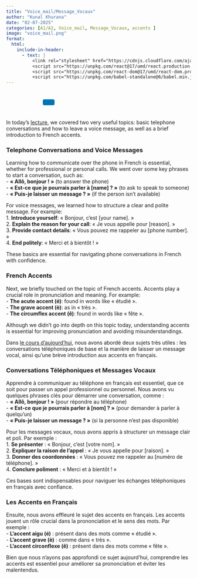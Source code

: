 ```yaml
---
title: "Voice_mail/Message_Vocaux"
author: "Kunal Khurana"
date: "02-07-2025"
categories: [A1/A2, Voice_mail, Message_Vocaux, accents ]
image: "voice_mail.png"
format:
  html:
    include-in-header:
      - text: |
          <link rel="stylesheet" href="https://cdnjs.cloudflare.com/ajax/libs/font-awesome/6.0.0/css/all.min.css">
          <script src="https://unpkg.com/react@17/umd/react.production.min.js"></script>
          <script src="https://unpkg.com/react-dom@17/umd/react-dom.production.min.js"></script>
          <script src="https://unpkg.com/babel-standalone@6/babel.min.js"></script>
---
```


::: {style="text-align: left; padding: 10px;"}
<a href="mailto:info@frenchwithkunal.ca" target="_blank" style="margin: 0 10px; color: #000;"><i class="fas fa-envelope fa-lg"></i></a> <a href="https://www.instagram.com/frenchwithkunal" target="_blank" style="margin: 0 10px; color: #E1306C;"><i class="fab fa-instagram fa-lg"></i></a> <a href="https://frenchwithkunal.ca" target="_blank" style="margin: 0 10px; color: #0077b5;"><i class="fas fa-globe fa-lg"></i></a> <a href="https://whatsapp.com/channel/0029Vb57n2e7dmegpjYpyi3V" target="_blank" style="margin: 0 10px; color: #25D366;"><i class="fab fa-whatsapp fa-lg"></i></a> <button onclick="copyLink()" style="background-color: #0077b5; color: white; padding: 8px 16px; border: none; border-radius: 4px; cursor: pointer; margin-left: 10px;"> <i class="fas fa-copy"></i> </button> [Link copied!]{#copy-message style="margin-left: 10px; color: green; display: none;"}
:::





<div id="react-root"></div>
 <script type="text/babel">
 const ProfilePage = () => {
  const { useState, useEffect } = React;
  const [redirectCounter, setRedirectCounter] = useState(4);
  const [isRedirecting, setIsRedirecting] = useState(false);

  const isFrench = document.documentElement.lang === "fr";

  const translations = {
    noAccess: isFrench 
      ? "Vous n'avez pas accès à cette page."
      : "You don't have access to this page.",
    subscribe: isFrench
      ? "Veuillez vous abonner pour obtenir l'accès."
      : "Please subscribe to gain access.",
    redirecting: isFrench
      ? `Redirection vers la page d'abonnement dans ${redirectCounter} secondes...`
      : `Redirecting to subscription page in ${redirectCounter} seconds...`
  };

  const refreshToken = async () => {
    const storedRefreshToken = localStorage.getItem("refreshToken");

    if (!storedRefreshToken) {
      window.location.href = "/login.html";
      return null;
    }

    try {
      const response = await fetch("https://frenchwithkunal-cdf6ea3f88ce.herokuapp.com/api/v1/auth/refresh-token", {
        method: "POST",
        headers: {
          "Content-Type": "application/json",
        },
        body: JSON.stringify({ refreshToken: storedRefreshToken }),
      });

      if (!response.ok) {
        localStorage.removeItem("accessToken");
        localStorage.removeItem("refreshToken");
        window.location.href = "/login.html";
        return null;
      }

      const data = await response.json();
      localStorage.setItem("accessToken", data.accessToken);
      return data.accessToken;
    } catch (error) {
      localStorage.removeItem("accessToken");
      localStorage.removeItem("refreshToken");
      window.location.href = "/login.html";
      return null;
    }
  };

  const fetchWithAuth = async (url, options = {}) => {
    let accessToken = localStorage.getItem("accessToken");

    options.headers = {
      ...options.headers,
      Authorization: `Bearer ${accessToken}`,
      "Content-Type": "application/json",
    };

    let response = await fetch(url, options);

    if (response.status === 401) {
      console.log("Access token expired, attempting to refresh...");

      // Refresh token
      accessToken = await refreshToken();

      if (!accessToken) return null;

      options.headers.Authorization = `Bearer ${accessToken}`;
      response = await fetch(url, options);
    }

    return response.json();
  };

  const showNoAccessMessage = () => {
    setIsRedirecting(true);
    
    const noAccessMessage = `
      <div style="text-align: center; padding: 20px;">
        <h2>${translations.noAccess}</h2>
        <p>${translations.subscribe}</p>
        <p>${translations.redirecting}</p>
      </div>
    `;
    document.body.innerHTML = noAccessMessage;
    
    // Start countdown and redirect
    const redirectInterval = setInterval(() => {
      setRedirectCounter((prev) => {
        const newCounter = prev - 1;
        if (newCounter <= 0) {
          clearInterval(redirectInterval);
          window.location.href = "https://frenchwithkunal.ca/payment.html";
        }
        
        // Update the countdown text
        const countdownElement = document.querySelector('p:last-child');
        if (countdownElement) {
          countdownElement.textContent = isFrench
            ? `Redirection vers la page d'abonnement dans ${newCounter} secondes...`
            : `Redirecting to subscription page in ${newCounter} seconds...`;
        }
        
        return newCounter;
      });
    }, 1000);
  };

  useEffect(() => {
    const storedToken = localStorage.getItem('accessToken');

    if(!storedToken) {
      showNoAccessMessage();
    } else {
      const fetchData = async() => {
        const data = await fetchWithAuth("https://frenchwithkunal-cdf6ea3f88ce.herokuapp.com/api/v1/auth/me", {
          method: "POST",
        });

        if (data && data.data && data.data.hasAccess) {
          console.log(data);
        } else {
          showNoAccessMessage();
        }
      };
      fetchData();
    }
  }, []);

  return (
    <div></div>
  );
};

ReactDOM.render(
  <ProfilePage />,
  document.getElementById('react-root')
);
 </script>

::: {.content-visible when-profile="english"}
In today’s [lecture](https://drive.google.com/file/d/16o6vg4fWQ34HUQzGA1GAGLKCMo1U3x1A/view?usp=drive_link), we covered two very useful topics: basic telephone conversations and how to leave a voice message, as well as a brief introduction to French accents.

### Telephone Conversations and Voice Messages

Learning how to communicate over the phone in French is essential, whether for professional or personal calls. We went over some key phrases to start a conversation, such as:\
- **« Allô, bonjour ! »** (to answer the phone)\
- **« Est-ce que je pourrais parler à \[name\] ? »** (to ask to speak to someone)\
- **« Puis-je laisser un message ? »** (if the person isn’t available)

For voice messages, we learned how to structure a clear and polite message. For example:\
1. **Introduce yourself**: « Bonjour, c’est \[your name\]. »\
2. **Explain the reason for your call**: « Je vous appelle pour \[reason\]. »\
3. **Provide contact details**: « Vous pouvez me rappeler au \[phone number\]. »\
4. **End politely**: « Merci et à bientôt ! »

These basics are essential for navigating phone conversations in French with confidence.

### French Accents

Next, we briefly touched on the topic of French accents. Accents play a crucial role in pronunciation and meaning. For example:\
- **The acute accent (é)**: found in words like « étudié ».\
- **The grave accent (è)**: as in « très ».\
- **The circumflex accent (ê)**: found in words like « fête ».

Although we didn’t go into depth on this topic today, understanding accents is essential for improving pronunciation and avoiding misunderstandings.
:::

::: {.content-visible when-profile="french"}
Dans [le cours d’aujourd’hui](https://drive.google.com/file/d/16o6vg4fWQ34HUQzGA1GAGLKCMo1U3x1A/view?usp=drive_link), nous avons abordé deux sujets très utiles : les conversations téléphoniques de base et la manière de laisser un message vocal, ainsi qu’une brève introduction aux accents en français.

### Conversations Téléphoniques et Messages Vocaux

Apprendre à communiquer au téléphone en français est essentiel, que ce soit pour passer un appel professionnel ou personnel. Nous avons vu quelques phrases clés pour démarrer une conversation, comme :\
- **« Allô, bonjour ! »** (pour répondre au téléphone)\
- **« Est-ce que je pourrais parler à \[nom\] ? »** (pour demander à parler à quelqu’un)\
- **« Puis-je laisser un message ? »** (si la personne n’est pas disponible)

Pour les messages vocaux, nous avons appris à structurer un message clair et poli. Par exemple :\
1. **Se présenter** : « Bonjour, c’est \[votre nom\]. »\
2. **Expliquer la raison de l’appel** : « Je vous appelle pour \[raison\]. »\
3. **Donner des coordonnées** : « Vous pouvez me rappeler au \[numéro de téléphone\]. »\
4. **Conclure poliment** : « Merci et à bientôt ! »

Ces bases sont indispensables pour naviguer les échanges téléphoniques en français avec confiance.

### Les Accents en Français

Ensuite, nous avons effleuré le sujet des accents en français. Les accents jouent un rôle crucial dans la prononciation et le sens des mots. Par exemple :\
- **L’accent aigu (é)** : présent dans des mots comme « étudié ».\
- **L’accent grave (è)** : comme dans « très ».\
- **L’accent circonflexe (ê)** : présent dans des mots comme « fête ».

Bien que nous n’ayons pas approfondi ce sujet aujourd’hui, comprendre les accents est essentiel pour améliorer sa prononciation et éviter les malentendus.
:::